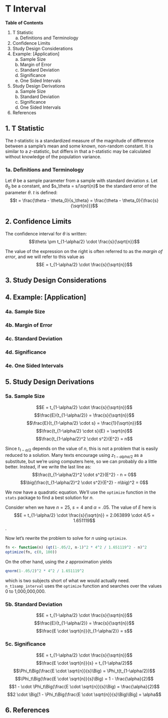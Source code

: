 <!--
%\VignetteEngine{knitr::knitr}
%\VignetteIndexEntry{T Interval: One Sample}
-->
# T Interval

**Table of Contents**

1. T Statistic
    a. Definitions and Terminology
2. Confidence Limits
3. Study Design Considerations
4. Example: [Application]
    a. Sample Size
    b. Margin of Error
    c. Standard Deviation
    d. Significance
    e. One Sided Intervals
5. Study Design Derivations
    a. Sample Size
    b. Standard Deviation
    c. Significance
    d. One Sided Intervals
6. References

## 1. T Statistic
The $t$-statistic is a standardized measure of the magnitude of difference between a sample's mean and some known, non-random constant.  It is similar to a $z$-statistic, but differs in that a $t$-statistic may be calculated without knowledge of the population variance.

### 1a. Definitions and Terminology
Let $\theta$ be a sample parameter from a sample with standard deviation $s$.  Let $\theta_0$ be a constant, and $s_\theta = s/\sqrt{n}$ be the standard error of the parameter $\theta$.  $t$ is defined:
$$t = \frac{\theta - \theta_0}{s_\theta} = \frac{\theta - \theta_0}{\frac{s}{\sqrt{n}}}$$

## 2. Confidence Limits
The confidence interval for $\theta$ is written:
$$\theta \pm t_{1-\alpha/2} \cdot \frac{s}{\sqrt{n}}$$

The value of the expression on the right is often referred to as the _margin of error_, and we will refer to this value as 
$$E = t_{1-\alpha/2} \cdot \frac{s}{\sqrt{n}}$$

## 3. Study Design Considerations

## 4. Example: [Application]

### 4a. Sample Size
### 4b. Margin of Error
### 4c. Standard Deviation
### 4d. Significance
### 4e. One Sided Intervals

## 5. Study Design Derivations
### 5a. Sample Size
$$E = t_{1-\alpha/2} \cdot \frac{s}{\sqrt{n}}$$
$$\frac{E}{t_{1-\alpha/2}} = \frac{s}{\sqrt{n}}$$
$$\frac{E}{t_{1-\alpha/2} \cdot s} = \frac{1}{\sqrt{n}}$$
$$\frac{t_{1-\alpha/2} \cdot s}{E} = \sqrt{n}$$
$$\frac{t_{1-\alpha/2}^2 \cdot s^2}{E^2} = n$$

Since $t_{1-\alpha/2}$ depends on the value of $n$, this is not a problem that is easily reduced to a solution.  Many texts encourage using $z_{1-alpha/2}$ as a substitute, but we're using computers here, so we can probably do a little better.  Instead, if we write the last line as:
$$\frac{t_{1-\alpha/2}^2 \cdot s^2}{E^2} - n = 0$$
$$\big(\frac{t_{1-\alpha/2}^2 \cdot s^2}{E^2} - n\big)^2 = 0$$

We now have a quadratic equation.  We'll use the `optimize` function in the `stats` package to find a best solution for $n$.  

Consider when we have $n=25$, $s=4$ and $\alpha=.05$.  The value of $E$ here is 
$$E = t_{1-\alpha/2} \cdot \frac{s}{\sqrt{n}} = 2.063899 \cdot 4/5 = 1.651119$$.

Now let's rewrite the problem to solve for $n$ using `optimize`.
```r
fn <- function(n) (qt(1-.05/2, n-1)^2 * 4^2 / 1.651119^2 - n)^2
optimize(fn, c(0, 100))
```

On the other hand, using the $z$ approximation yields
```r
qnorm(1-.05/2)^2 * 4^2 / 1.651119^2
```

which is two subjects short of what we would actually need.  `n_t1samp_interval` uses the `optimize` function and searches over the values 0 to 1,000,000,000.

### 5b. Standard Deviation
$$E = t_{1-\alpha/2} \cdot \frac{s}{\sqrt{n}}$$
$$\frac{E}{t_{1-\alpha/2}} = \frac{s}{\sqrt{n}}$$
$$\frac{E \cdot \sqrt{n}}{t_{1-\alpha/2}} = s$$

### 5c. Significance
$$E = t_{1-\alpha/2} \cdot \frac{s}{\sqrt{n}}$$
$$\frac{E \cdot \sqrt{n}}{s} = t_{1-\alpha/2}$$
$$\Phi_t\Big(\frac{E \cdot \sqrt{n}}{s}\Big) = \Phi_t(t_{1-\alpha/2})$$
$$\Phi_t\Big(\frac{E \cdot \sqrt{n}}{s}\Big) = 1 - \frac{\alpha}{2}$$
$$1 - \cdot \Phi_t\Big(\frac{E \cdot \sqrt{n}}{s}\Big) = \frac{\alpha}{2}$$
$$2 \cdot \Big[1 - \Phi_t\Big(\frac{E \cdot \sqrt{n}}{s}\Big)\Big] = \alpha$$

## 6. References